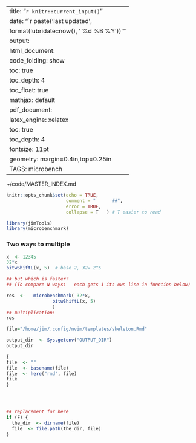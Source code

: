 
---
title: "`r knitr::current_input()`"
date: "`r paste('last updated', 
    format(lubridate::now(), ' %d %B %Y'))`"
output:   
  html_document:  
        code_folding: show
        toc: true 
        toc_depth: 4
        toc_float: true
        mathjax: default
  pdf_document:   
    latex_engine: xelatex  
    toc: true
    toc_depth:  4   
fontsize: 11pt   
geometry: margin=0.4in,top=0.25in   
TAGS:  microbench
---
~/code/MASTER_INDEX.md

```r
knitr::opts_chunk$set(echo = TRUE,
                      comment = "      ##",
                      error = TRUE,
                      collapse = T   ) # T easier to read
```


```r
library(jimTools)
library(microbenchmark)
``` 

### Two ways to multiple 
```r

x  <- 12345
32*x
bitwShiftL(x, 5)  # base 2, 32= 2^5

## but which is faster?  
## (To compare N ways:   each gets 1 its own line in function below)

res  <-   microbenchmark( 32*x,
                 bitwShiftL(x, 5)
                 )
## multiplication!  
res
```

```r
file="/home/jim/.config/nvim/templates/skeleton.Rmd"
```

```r
output_dir  <- Sys.getenv("OUTPUT_DIR")
output_dir

{
file  <- "" 
file  <- basename(file)
file  <- here("rmd", file)
file
}




## replacement for here
if (F) {
  the_dir  <- dirname(file)
  file  <- file.path(the_dir, file)
}


```

